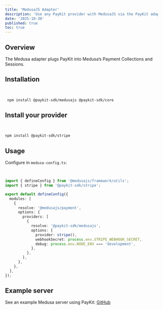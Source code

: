 ```yaml
---
title: 'MedusaJS Adapter'
description: 'Use any PayKit provider with MedusaJS via the PayKit adapter.'
date: '2025-10-30'
published: true
toc: true
---
```


## Overview

The Medusa adapter plugs PayKit into Medusa’s Payment Collections and Sessions.

## Installation

<br />

```bash
 npm install @paykit-sdk/medusajs @paykit-sdk/core
```

## Install your provider

<br />

```bash
npm install @paykit-sdk/stripe
```

## Usage

Configure in `medusa-config.ts`:

<br />

```typescript
import { defineConfig } from '@medusajs/framework/utils';
import { stripe } from '@paykit-sdk/stripe';

export default defineConfig({
  modules: [
    {
      resolve: '@medusajs/payment',
      options: {
        providers: [
          {
            resolve: '@paykit-sdk/medusajs',
            options: {
              provider: stripe(),
              webhookSecret: process.env.STRIPE_WEBHOOK_SECRET,
              debug: process.env.NODE_ENV === 'development',
            },
          },
        ],
      },
    },
  ],
});
```

## Example server

See an example Medusa server using PayKit: [GitHub](https://github.com/usepaykit/medusa-example)
